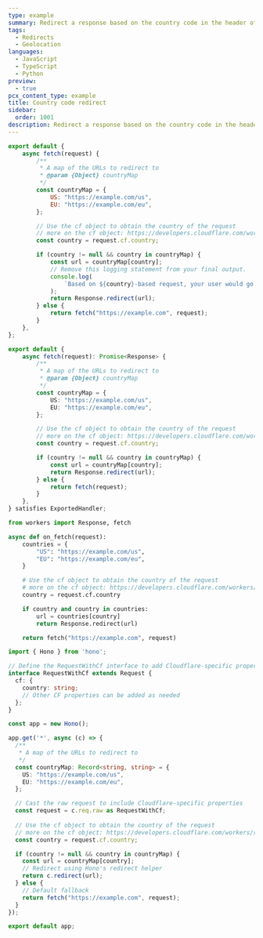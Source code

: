 ```yaml
---
type: example
summary: Redirect a response based on the country code in the header of a visitor.
tags:
  - Redirects
  - Geolocation
languages:
  - JavaScript
  - TypeScript
  - Python
preview:
  - true
pcx_content_type: example
title: Country code redirect
sidebar:
  order: 1001
description: Redirect a response based on the country code in the header of a visitor.
---
```



<Tabs syncKey="workersExamples"> <TabItem label="JavaScript" icon="seti:javascript">

```js
export default {
	async fetch(request) {
		/**
		 * A map of the URLs to redirect to
		 * @param {Object} countryMap
		 */
		const countryMap = {
			US: "https://example.com/us",
			EU: "https://example.com/eu",
		};

		// Use the cf object to obtain the country of the request
		// more on the cf object: https://developers.cloudflare.com/workers/runtime-apis/request#incomingrequestcfproperties
		const country = request.cf.country;

		if (country != null && country in countryMap) {
			const url = countryMap[country];
			// Remove this logging statement from your final output.
			console.log(
				`Based on ${country}-based request, your user would go to ${url}.`,
			);
			return Response.redirect(url);
		} else {
			return fetch("https://example.com", request);
		}
	},
};
```

</TabItem> <TabItem label="TypeScript" icon="seti:typescript">

```ts
export default {
	async fetch(request): Promise<Response> {
		/**
		 * A map of the URLs to redirect to
		 * @param {Object} countryMap
		 */
		const countryMap = {
			US: "https://example.com/us",
			EU: "https://example.com/eu",
		};

		// Use the cf object to obtain the country of the request
		// more on the cf object: https://developers.cloudflare.com/workers/runtime-apis/request#incomingrequestcfproperties
		const country = request.cf.country;

		if (country != null && country in countryMap) {
			const url = countryMap[country];
			return Response.redirect(url);
		} else {
			return fetch(request);
		}
	},
} satisfies ExportedHandler;
```

</TabItem> <TabItem label="Python" icon="seti:python">

```py
from workers import Response, fetch

async def on_fetch(request):
    countries = {
        "US": "https://example.com/us",
        "EU": "https://example.com/eu",
    }

    # Use the cf object to obtain the country of the request
    # more on the cf object: https://developers.cloudflare.com/workers/runtime-apis/request#incomingrequestcfproperties
    country = request.cf.country

    if country and country in countries:
        url = countries[country]
        return Response.redirect(url)

    return fetch("https://example.com", request)
```

</TabItem> <TabItem label="Hono" icon="seti:typescript">

```ts
import { Hono } from 'hono';

// Define the RequestWithCf interface to add Cloudflare-specific properties
interface RequestWithCf extends Request {
  cf: {
    country: string;
    // Other CF properties can be added as needed
  };
}

const app = new Hono();

app.get('*', async (c) => {
  /**
   * A map of the URLs to redirect to
   */
  const countryMap: Record<string, string> = {
    US: "https://example.com/us",
    EU: "https://example.com/eu",
  };

  // Cast the raw request to include Cloudflare-specific properties
  const request = c.req.raw as RequestWithCf;
  
  // Use the cf object to obtain the country of the request
  // more on the cf object: https://developers.cloudflare.com/workers/runtime-apis/request#incomingrequestcfproperties
  const country = request.cf.country;

  if (country != null && country in countryMap) {
    const url = countryMap[country];
    // Redirect using Hono's redirect helper
    return c.redirect(url);
  } else {
    // Default fallback
    return fetch("https://example.com", request);
  }
});

export default app;
```

</TabItem> </Tabs>
